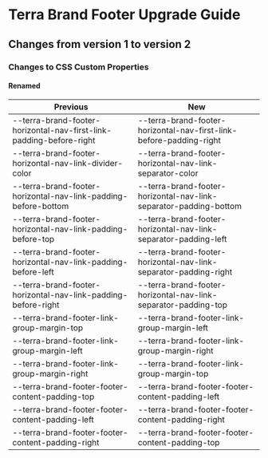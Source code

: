 
<Badge />

# Terra Brand Footer Upgrade Guide
## Changes from version 1 to version 2
### Changes to CSS Custom Properties

#### Renamed
| Previous | New |
|-|-|
| --terra-brand-footer-horizontal-nav-first-link-padding-before-right | --terra-brand-footer-horizontal-nav-first-link-before-padding-right |
| --terra-brand-footer-horizontal-nav-link-divider-color | --terra-brand-footer-horizontal-nav-link-separator-color |
| --terra-brand-footer-horizontal-nav-link-padding-before-bottom | --terra-brand-footer-horizontal-nav-link-separator-padding-bottom |
| --terra-brand-footer-horizontal-nav-link-padding-before-top | --terra-brand-footer-horizontal-nav-link-separator-padding-left |
| --terra-brand-footer-horizontal-nav-link-padding-before-left | --terra-brand-footer-horizontal-nav-link-separator-padding-right |
| --terra-brand-footer-horizontal-nav-link-padding-before-right | --terra-brand-footer-horizontal-nav-link-separator-padding-top |
| --terra-brand-footer-link-group-margin-top | --terra-brand-footer-link-group-margin-left |
| --terra-brand-footer-link-group-margin-left | --terra-brand-footer-link-group-margin-right |
| --terra-brand-footer-link-group-margin-right | --terra-brand-footer-link-group-margin-top |
| --terra-brand-footer-footer-content-padding-top | --terra-brand-footer-footer-content-padding-left |
| --terra-brand-footer-footer-content-padding-left | --terra-brand-footer-footer-content-padding-right |
| --terra-brand-footer-footer-content-padding-right | --terra-brand-footer-footer-content-padding-top |

